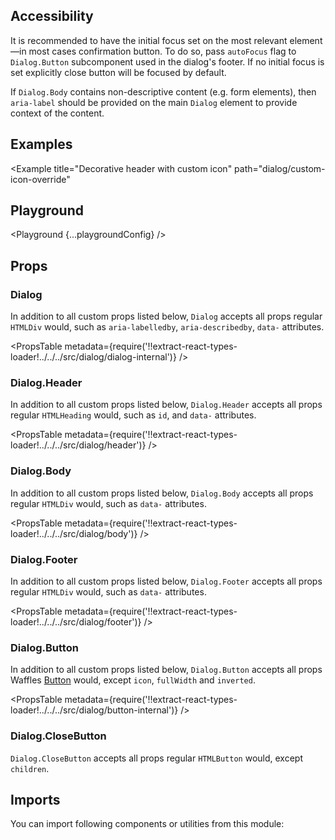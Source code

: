 


<Layout title="Dialog" description="🚧 This page is under construction">

## Accessibility

It is recommended to have the initial focus set on the most relevant element&mdash;in most cases confirmation button. To do so, pass `autoFocus` flag to `Dialog.Button` subcomponent used in the dialog's footer.
If no initial focus is set explicitly close button will be focused by default.

If `Dialog.Body` contains non-descriptive content (e.g. form elements), then `aria-label` should be provided on the main `Dialog` element to provide context of the content.

## Examples

<Example title="Basic usage" path="dialog/basic-usage">
  <BasicUsage />
</Example>

<Example title="Center aligned" path="dialog/center-aligned">
  <CenterAligned />
</Example>

<Example title="Decorative header" path="dialog/decorative-header">
  <DecorativeHeader />
</Example>

<Example
  title="Decorative header with custom icon"
  path="dialog/custom-icon-override"
>
  <CustomIconOverride />
</Example>

<Example title="Custom close" path="dialog/custom-close">
  <CustomClose />
</Example>

## Playground

<Playground {...playgroundConfig} />

## Props

### Dialog

In addition to all custom props listed below, `Dialog` accepts all props regular `HTMLDiv` would, such as `aria-labelledby`, `aria-describedby`, `data-` attributes.

<PropsTable
  metadata={require('!!extract-react-types-loader!../../../src/dialog/dialog-internal')}
/>

### Dialog.Header

In addition to all custom props listed below, `Dialog.Header` accepts all props regular `HTMLHeading` would, such as `id`, and `data-` attributes.

<PropsTable
  metadata={require('!!extract-react-types-loader!../../../src/dialog/header')}
/>

### Dialog.Body

In addition to all custom props listed below, `Dialog.Body` accepts all props regular `HTMLDiv` would, such as `data-` attributes.

<PropsTable
  metadata={require('!!extract-react-types-loader!../../../src/dialog/body')}
/>

### Dialog.Footer

In addition to all custom props listed below, `Dialog.Footer` accepts all props regular `HTMLDiv` would, such as `data-` attributes.

<PropsTable
  metadata={require('!!extract-react-types-loader!../../../src/dialog/footer')}
/>

### Dialog.Button

In addition to all custom props listed below, `Dialog.Button` accepts all props Waffles [Button](/components/button/#props) would, except `icon`, `fullWidth` and `inverted`.

<PropsTable
  metadata={require('!!extract-react-types-loader!../../../src/dialog/button-internal')}
/>

### Dialog.CloseButton

`Dialog.CloseButton` accepts all props regular `HTMLButton` would, except `children`.

## Imports

You can import following components or utilities from this module:

<Imports module={DialogExports} path="@datacamp/waffles/dialog" />

</Layout>
